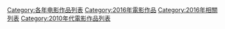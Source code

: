 [[Category:各年电影作品列表|Category:各年电影作品列表]]
[[Category:2016年電影作品|Category:2016年電影作品]]
[[Category:2016年相關列表|Category:2016年相關列表]]
[[Category:2010年代電影作品列表|Category:2010年代電影作品列表]]